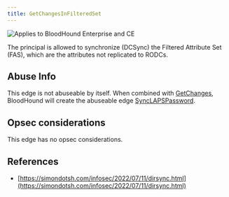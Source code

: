 ```yaml
---
title: GetChangesInFilteredSet
---
```


<img noZoom src="/assets/enterprise-AND-community-edition-pill-tag.svg" alt="Applies to BloodHound Enterprise and CE"/>


The principal is allowed to synchronize (DCSync) the Filtered Attribute Set (FAS), which are the attributes not replicated to RODCs.

## Abuse Info

This edge is not abuseable by itself. When combined with [GetChanges](/resources/edges/get-changes), BloodHound will create the abuseable edge [SyncLAPSPassword](/resources/edges/sync-laps-password).

## Opsec considerations

This edge has no opsec considerations.

## References

* [https://simondotsh.com/infosec/2022/07/11/dirsync.html](https://simondotsh.com/infosec/2022/07/11/dirsync.html)

